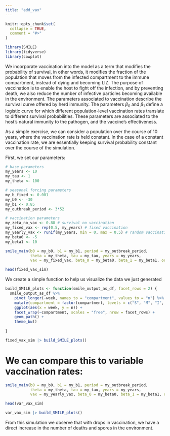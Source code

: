 ```yaml
---
title: "add_vax"
---
```


```r
knitr::opts_chunk$set(
  collapse = TRUE,
  comment = "#>"
)
```

```r
library(SMILE)
library(tidyverse)
library(cowplot)
```

We incorporate vaccination into the model as a term that modifies the probability of survival, in other words, it modifies the fraction of the population that moves from the infected compartment to the immune compartment, instead of dying and becoming LIZ. The purpose of vaccination is to enable the host to fight off the infection, and by preventing death, we also reduce the number of infective particles becoming available in the environment.
The parameters associated to vaccination describe the survival curve offered by herd immunity. The parameters $\beta_0$ and $\beta_1$ define a logistic curve for which different population-level vaccination rates translate to different survival probabilities. These parameters are associated to the host's natural immunity to the pathogen, and the vaccine's effectiveness.  

As a simple exercise, we can consider a population over the course of 10 years, where the vaccination rate is held constant. In the case of a constant vaccination rate, we are essentially keeping survival probability constant over the course of the simulation.

First, we set our parameters:
```r
# base parameters
my_years <- 10
my_tau <- 1
my_theta <- 100

# seasonal forcing parameters
my_b_fixed <- 0.001
my_b0 <- -30
my_b1 <- 0.85
my_outbreak_period <- 3*52

# vaccination parameters
my_zeta_no_vax <- 0.88 # survival no vaccination
my_fixed_vax <- rep(0.5, my_years) # fixed vaccination
my_yearly_vax <- runif(my_years, min = 0, max = 0.5) # random vaccination rates by year
my_beta0 <- -5
my_beta1 <- 10

```


```r
smile_main(b0 = my_b0, b1 = my_b1, period = my_outbreak_period,
           theta = my_theta, tau = my_tau, years = my_years,
           vax = my_fixed_vax, beta_0 = my_beta0, beta_1 = my_beta1, output_df = TRUE) -> fixed_vax_sim

head(fixed_vax_sim)
```

We create a simple function to help us visualize the data we just generated 

```r
build_SMILE_plots <- function(smile_output_as_df, facet_rows = 2) {
  smile_output_as_df %>% 
    pivot_longer(-week, names_to = "compartment", values_to = "n") %>% 
    mutate(compartment = factor(compartment, levels = c("S", "M", "I", "L", "E", "Z"))) %>% 
    ggplot(aes(x = week, y = n)) +
    facet_wrap(~compartment, scales = "free", nrow = facet_rows) +
    geom_path() +
    theme_bw()
  
}
```

```r
fixed_vax_sim |> build_SMILE_plots()
```


# We can compare this to variable vaccination rates:


```r
smile_main(b0 = my_b0, b1 = my_b1, period = my_outbreak_period,
           theta = my_theta, tau = my_tau, years = my_years,
           vax = my_yearly_vax, beta_0 = my_beta0, beta_1 = my_beta1, output_df = TRUE) -> var_vax_sim

head(var_vax_sim)
```
```r
var_vax_sim |> build_SMILE_plots()
```


From this simulation we observe that with drops in vaccination, we have a direct increase in the number of deaths and spores in the environment.



